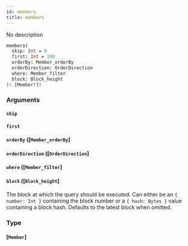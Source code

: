 ```yaml
---
id: members
title: members
---
```


No description

```graphql
members(
  skip: Int = 0
  first: Int = 100
  orderBy: Member_orderBy
  orderDirection: OrderDirection
  where: Member_filter
  block: Block_height
): [Member!]!

```

### Arguments

#### `skip` 

#### `first` 

#### `orderBy` ([`Member_orderBy`]

#### `orderDirection` ([`OrderDirection`]

#### `where` ([`Member_filter`]

#### `block` ([`Block_height`]

The block at which the query should be executed. Can either be an `{ number: Int }` containing the block number or a `{ hash: Bytes }` value containing a block hash. Defaults to the latest block when omitted.

### Type

#### [`Member`]
